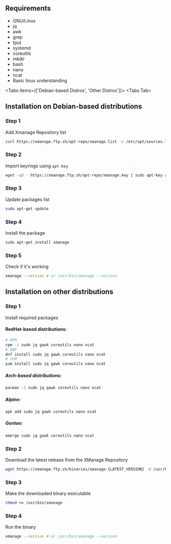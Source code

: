 ## Requirements
- GNU/Linux
- jq
- awk
- grep
- tput
- systemd 
- coreutils
- mkdir 
- bash
- nano
- ncat 
- Basic linux understanding

<Tabs items={['Debian-based Distros', 'Other Distros']}>
<Tabs.Tab>
<Steps>
## Installation on Debian-based distributions
### Step 1
Add Xmanage Repository list 
```bash
curl https://xmanage.ftp.sh/apt-repo/xmanage.list -o /etc/apt/sources.list.d/xmanage.list
```
### Step 2
Import keyrings using `apt-key`
```bash
wget -qO - https://xmanage.ftp.sh/apt-repo/xmanage.key | sudo apt-key add -
```
### Step 3
Update packages list
```bash
sudo apt-get update
```
### Step 4
Install the package
```bash
sudo apt-get install xmanage
```
### Step 5
Check if it's working
```bash
xmanage --version # or /usr/bin/xmanage --version
```
</Steps>
<Steps>

## Installation on other distributions
### Step 1
Install required packages
#### RedHat-based distributions:
```bash
# RPM
rpm -i sudo jq gawk coreutils nano ncat
# DNF
dnf install sudo jq gawk coreutils nano ncat
# YUM
yum install sudo jq gawk coreutils nano ncat
```
##### Arch-based distributions:
```bash
pacman -S sudo jq gawk coreutils nano ncat
```
##### Alpine:
```bash
apk add sudo jq gawk coreutils nano ncat
```
##### Gentoo:
```bash
emerge sudo jq gawk coreutils nano ncat
```
### Step 2
Download the latest release from the XManage Repository
```bash
wget https://xmanage.ftp.sh/binaries/xmanage-{LATEST_VERSION} -O /usr/bin/xmanage
```
### Step 3
Make the downloaded binary executable
```bash
chmod +x /usr/bin/xmanage
```
### Step 4
Run the binary
```bash
xmanage --version # or /usr/bin/xmanage --version
```

</Steps>
</Tabs.Tab>